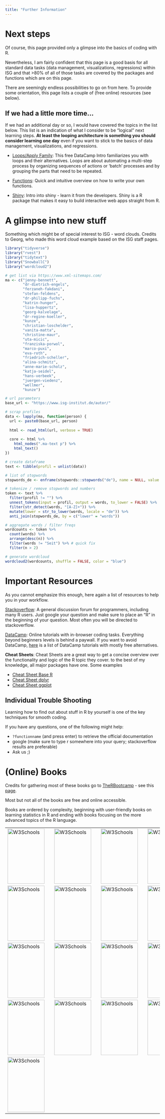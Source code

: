 ```yaml
---
title: "Further Information"
---
```

<script src="hideOutput.js"></script>

# Next steps

Of course, this page provided only a glimpse into the basics of coding with R. 

Nevertheless, I am fairly confident that this page is a good basis for all standard data tasks (data management, visualizations, regressions) within ISG and that >80% of all of those tasks are covered by the packages and functions which are on this page. 

There are seemingly endless possibilities to go on from here. To provide some orientation, this page lists a couple of (free online) resources (see below).

## If we had a little more time...

If we had an additional day or so, I would have covered the topics in the list below. This list is an indication of what I consider to be "logical" next learning steps. **At least the looping architecture is something you should consider learning one day** even if you want to stick to the basics of data management, visualizations, and regressions. 

- [Loops/Apply Family](https://www.datacamp.com/community/tutorials/tutorial-on-loops-in-r): This free DataCamp Intro familiarizes you with loops and their alternatives. Loops are about automating a multi-step process by organizing sequences of actions or ‘batch’ processes and by grouping the parts that need to be repeated.

- [Functions](https://www.tutorialspoint.com/r/r_functions.htm): Quick and intuitive overview on how to write your own functions.

- [Shiny](https://shiny.rstudio.com/articles/basics.html): Intro into shiny - learn it from the developers. Shiny is a R package that makes it easy to build interactive web apps straight from R. 

# A glimpse into new stuff

Something which might be of special interest to ISG - word clouds. 
Credits to Georg, who made this word cloud example based on the ISG staff pages. 

<div class="fold s">

```r
library("tidyverse")
library("rvest")
library("tidytext")
library("SnowballC")
library("wordcloud2")

# get list via https://www.xml-sitemaps.com/
ma <- c("jenny-bennett", 
        "dr-dietrich-engels", 
        "ferzaneh-fakdani", 
        "stefan-feldens", 
        "dr-philipp-fuchs", 
        "katrin-hunger", 
        "lisa-huppertz", 
        "georg-kalvelage", 
        "dr-regine-koeller", 
        "kunze", 
        "christian-loschelder", 
        "vanita-matta", 
        "christine-maur", 
        "uta-micic", 
        "franziska-porwol", 
        "marco-puxi", 
        "eva-roth", 
        "friedrich-scheller", 
        "alina-schmitz", 
        "anne-marie-scholz", 
        "katja-seidel", 
        "hans-verbeek", 
        "juergen-viedenz", 
        "wellmer", 
        "kunze")

# url parameters
base_url <- "https://www.isg-institut.de/autor/"

# scrap profiles  
data <- lapply(ma, function(person) {
  url <- paste0(base_url, person)
  
  html <- read_html(url, verbose = TRUE)
  
  core <- html %>%
    html_nodes(".ma-text p") %>% 
    html_text()
})

# create dataframe
text <- tibble(profil = unlist(data))

# list of stopwords
stopwords_de <- enframe(stopwords::stopwords("de"), name = NULL, value = "words")

# tokenize / remove stopwords and numbers 
token <- text %>%
  filter(profil != "") %>%
  unnest_tokens(input = profil, output = words, to_lower = FALSE) %>%
  filter(str_detect(words, "[A-Z]+")) %>%
  mutate(lower = str_to_lower(words, locale = "de")) %>%
  anti_join(stopwords_de, by = c("lower" = "words"))

# aggregate words / filter freqs
wordcounts <- token %>%
  count(words) %>%
  arrange(desc(n)) %>%
  filter(words != "Seit") %>% # quick fix
  filter(n > 2)

# generate wordcloud
wordcloud2(wordcounts, shuffle = FALSE, color = "blue") 


```

</div>

# Important Resources

As you cannot emphasize this enough, here again a list of resources to help you in your workflow. 

[Stackoverflow](https://www.stackoverflow.com/):
A general discussion forum for programmers, including many R users.
Just google your question and make sure to place an "R" in the beginning of your question. Most often you will be directed to stackoverflow. 

[DataCamp](https://www.datacamp.com/):
Online tutorials with in-browser coding tasks. Everything beyond beginners levels is behind a paywall. 
If you want to avoid DataCamp, [here](https://docs.google.com/spreadsheets/d/1LtaeWPzEhRiy-kdNZBn0gPwc6aTYkWtt6Cau6PzcXuo/edit#gid=0) is a list of DataCamp tutorials with mostly free alternatives.

**Cheat Sheets**:
Cheat Sheets are a great way to get a concise overview over the functionality and logic of the R topic they cover. to the best of my knowledge, all major packages have one. Some examples

* [Cheat Sheet Base R](https://www.rstudio.com/wp-content/uploads/2016/05/base-r.pdf)
* [Cheat Sheet dplyr](https://www.rstudio.com/wp-content/uploads/2015/02/data-wrangling-cheatsheet.pdf)
* [Cheat Sheet ggplot](https://www.rstudio.com/wp-content/uploads/2015/03/ggplot2-cheatsheet.pdf)


## Individual Trouble Shooting

Learning how to find out about stuff in R by yourself is one of the key techniques for smooth coding. 

If you have any questions, one of the following might help:

* `?functionname` (and press enter) to retrieve the official documentation
* google (make sure to type r somewhere into your query; stackoverflow results are preferable)
* Ask us ;) 


# (Online) Books
Credits for gathering most of these books go to [TheRBootcamp](https://therbootcamp.github.io/) - see this [page](https://therbootcamp.github.io/R4DS_2019Feb/_sessions/NextSteps/NextSteps.html#13).

Most but not all of the books are free and online accessible. 

Books are ordered by complexity, beginning with user-friendly books on learning statistics in R and ending with books focusing on the more advanced topics of the R language.


<table width="100%" style="cellspacing:0; cellpadding:0; border:none">
  <tr>    
  
  <td>
  <a href="https://bookdown.org/ndphillips/YaRrr/"><img border="0" alt="W3Schools" src="https://bookdown.org/ndphillips/YaRrr/images/YaRrr_Cover.jpg" height="180" width="120" ></a>
  <td>

<td>  
  <a href="http://www.urfie.net/"><img border="0" alt="W3Schools" src="http://www.urfie.net/URfIE-Front-sm.png" height="180" width="120" ></a>
<td>

<td>  
  <a href="https://uk.sagepub.com/en-gb/eur/discovering-statistics-using-r/book236067"><img border="0" alt="W3Schools" src="https://i2.wp.com/www.discoveringstatistics.com/wp-content/uploads/2017/01/dsur_cover.png?w=366&ssl=1" height="180" width="120" ></a>
<td>
  
<td>
  <a href="http://r4ds.had.co.nz/"><img border="0" alt="W3Schools" src="http://r4ds.had.co.nz/cover.png" height="180" width="120" ></a>
<td>

  <tr>

  <td>
  <a href="https://rstudio-education.github.io/hopr/"><img border="0" alt="W3Schools" src="https://covers.oreillystatic.com/images/0636920028574/cat.gif" height="180" width="120" ></a>
  <td>
  
  <td>
  <a href="https://www.springer.com/de/book/9780387981413"><img border="0" alt="W3Schools" src="http://t1.gstatic.com/images?q=tbn:ANd9GcQNvhEpXp9OwvqVosEh-UecM3TNbhdb1eVZp3LywUcXGeVC3scQ" height="180" width="120" ></a>
  <td>  
  
    <td>
  <a href="https://socviz.co/"><img border="0" alt="W3Schools" src="https://images-na.ssl-images-amazon.com/images/I/410TgmQuARL._SX398_BO1,204,203,200_.jpg" height="180" width="120" ></a>
  <td>  
  
  <td>
  <a href="https://www.tidytextmining.com/"><img border="0" alt="W3Schools" src="https://www.tidytextmining.com/images/cover.png" height="180" width="120" ></a>
  <td>
  
  <tr>
  
  <td>
  <a href="http://appliedpredictivemodeling.com/"><img border="0" alt="W3Schools" src="http://static1.squarespace.com/static/51156277e4b0b8b2ffe11c00/t/51157487e4b0b8b2ffe16829/1528129266590/?format=1500w" height="180" width="120" ></a>
  <td>

  <td>
  <a href="http://www-bcf.usc.edu/~gareth/ISL/ISLR%20First%20Printing.pdf"><img border="0" alt="W3Schools" src="https://images-na.ssl-images-amazon.com/images/I/41EaH4W9LVL._SX332_BO1,204,203,200_.jpg" height="180" width="120" ></a>
  <td>
    
  <td>
  <a href="https://www.amazon.com/Doing-Bayesian-Data-Analysis-Second/dp/0124058884"><img border="0" alt="W3Schools" src="https://images-na.ssl-images-amazon.com/images/I/41JJqbhHZuL._SX404_BO1,204,203,200_.jpg" height="180" width="120" ></a>
  <td>
  
  <td>
  <a href="https://www.manning.com/books/deep-learning-with-r"><img border="0" alt="W3Schools" src="https://images-na.ssl-images-amazon.com/images/I/51h5d4dYaoL._SX396_BO1,204,203,200_.jpg" height="180" width="120" ></a>
  <td>
  
  <tr>

  <td>
  <a href="https://csgillespie.github.io/efficientR/"><img border="0" alt="W3Schools" src="https://csgillespie.github.io/efficientR/figures/f0_web.png" height="180" width="120" ></a>
  <td>
  
  <td>
  <a href="http://www.rcpp.org/book/"><img border="0" alt="W3Schools" src="http://t3.gstatic.com/images?q=tbn:ANd9GcSO9T6JQYtpQgcaCXudbqMB-fnvTjGowsnmeh9-BQku3zveR4-J" height="180" width="120" ></a>
  <td>
  
  <td>
  <a href="https://www.wiley.com/en-us/The+R+Book%2C+2nd+Edition-p-9780470973929"><img border="0" alt="W3Schools" src="https://media.wiley.com/product_data/coverImage300/27/04709739/0470973927.jpg" height="180" width="120" ></a>
  <td>
  
  <td>
  <a href="http://adv-r.had.co.nz/"><img border="0" alt="W3Schools" src="https://images.tandf.co.uk/common/jackets/amazon/978146658/9781466586963.jpg" height="180" width="120" ></a>
  <td>
  
  <tr>

  <td>
  <a href="http://r-pkgs.had.co.nz/"><img border="0" alt="W3Schools" src="http://t3.gstatic.com/images?q=tbn:ANd9GcQdwOQxaWZnTc2s55ltS2NL8jpxbnD0sEC6QNPiHKPrIM-AHmAB" height="180" width="120" ></a>
  <td>
  
</table>
 
